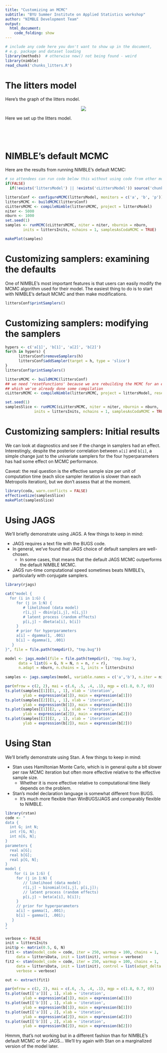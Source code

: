 ```yaml
---
title: "Customizing an MCMC"
subtitle: "BYU Summer Institute on Applied Statistics workshop"
author: "NIMBLE Development Team"
output:
  html_document:
    code_folding: show
---
```


```r
# include any code here you don't want to show up in the document,
# e.g. package and dataset loading
library(methods)  # otherwise new() not being found - weird
library(nimble)
read_chunk('chunks_litters.R')
```

# The litters model

Here's the graph of the litters model.

<center><img src="littersDAG.jpg"></center>

Here we set up the litters model.

```r
```
```r
```
```r
```
```r
```

# NIMBLE's default MCMC

Here are the results from running NIMBLE's default MCMC:

```r
# so attendees can run code below this without using code from other modules
if(FALSE) 
  if(!exists('littersModel') || !exists('cLittersModel')) source('chunks_litters.R')
```                   

```r
littersConf <- configureMCMC(littersModel, monitors = c('a', 'b', 'p'))
littersMCMC <- buildMCMC(littersConf)
cLittersMCMC <- compileNimble(littersMCMC, project = littersModel)
niter <- 5000
nburn <- 1000
set.seed(1)
samples <- runMCMC(cLittersMCMC, niter = niter, nburnin = nburn,
        inits = littersInits, nchains = 1, samplesAsCodaMCMC = TRUE)

makePlot(samples)
```

# Customizing samplers: examining the defaults

One of NIMBLE's most important features is that users can easily modify the MCMC algorithm used for their model. The easiest thing to do is to start with NIMBLE's default MCMC and then make modifications. 

```r
littersConf$printSamplers()
```

# Customizing samplers: modifying the samplers

```r
hypers <- c('a[1]', 'b[1]', 'a[2]', 'b[2]')
for(h in hypers) {
      littersConf$removeSamplers(h)
      littersConf$addSampler(target = h, type = 'slice')
}
littersConf$printSamplers()

littersMCMC <- buildMCMC(littersConf)
## we need 'resetFunctions' because we are rebuilding the MCMC for an existing model for
## which we've already done some compilation
cLittersMCMC <- compileNimble(littersMCMC, project = littersModel, resetFunctions = TRUE)

set.seed(1)
samplesSlice <- runMCMC(cLittersMCMC, niter = niter, nburnin = nburn,
             inits = littersInits, nchains = 1, samplesAsCodaMCMC = TRUE)
```

# Customizing samplers: Initial results

We can look at diagnostics and see if the change in samplers had an effect. Interestingly, despite the posterior correlation between ```a[i]``` and ```b[i]```, a simple change just to the univariate samplers for the four hyperparameters has had some effect on MCMC performance.

Caveat: the real question is the effective sample size per unit of computation time (each slice sampler iteration is slower than each Metropolis iteration), but we don't assess that at the moment.


```r
library(coda, warn.conflicts = FALSE)
effectiveSize(samplesSlice)
makePlot(samplesSlice)
```

# Using JAGS

We'll briefly demonstrate using JAGS. A few things to keep in mind:

   - JAGS requires a text file with the BUGS code.
   - In general, we've found that JAGS choice of default samplers are well-chosen.
       - In some cases, that means that the default JAGS MCMC outperforms the default NIMBLE MCMC.
   - JAGS run-time computational speed sometimes beats NIMBLE's, particularly with conjugate samplers.

```r
library(rjags)

cat("model {
  for (i in 1:G) {
     for (j in 1:N) {
        # likelihood (data model)
        r[i,j] ~ dbin(p[i,j], n[i,j])
        # latent process (random effects)
        p[i,j] ~ dbeta(a[i], b[i]) 
     }
     # prior for hyperparameters
     a[i] ~ dgamma(1, .001)
     b[i] ~ dgamma(1, .001)
   }
}", file = file.path(tempdir(), "tmp.bug"))

model <- jags.model(file = file.path(tempdir(), 'tmp.bug'),
      data = list(G = G, N = N, n = n, r = r),
      n.adapt = nburn, n.chains = 1, inits = littersInits)
      
samples <- jags.samples(model, variable.names = c('a','b'), n.iter = niter)

par(mfrow = c(2, 2), mai = c(.6, .5, .4, .1), mgp = c(1.8, 0.7, 0))
ts.plot(samples[[1]][1, , 1], xlab = 'iteration',
        ylab = expression(a[1]), main = expression(a[1]))
ts.plot(samples[[2]][1, , 1], xlab = 'iteration',
        ylab = expression(b[1]), main = expression(b[1]))
ts.plot(samples[[1]][2, , 1], xlab = 'iteration',
        ylab = expression(a[2]), main = expression(a[2]))
ts.plot(samples[[2]][2, , 1], xlab = 'iteration',
        ylab = expression(b[2]), main = expression(b[2]))
```

# Using Stan

We'll briefly demonstrate using Stan. A few things to keep in mind:

   - Stan uses Hamiltonian Monte Carlo, which is in general quite a bit slower per raw MCMC iteration but often more effective relative to the effective sample size.
        - Whether it is more effective relative to computational time likely depends on the problem. 
   - Stan's model declaration language is somewhat different from BUGS.
        - It's much more flexible than WinBUGS/JAGS and comparably flexible to NIMBLE.

```r
library(rstan)
code <- "
data {
  int G; int N;
  int r[G, N];
  int n[G, N];
}
parameters {
  real a[G];
  real b[G];
  real p[G, N];
}
model {
    for (i in 1:G) {
     for (j in 1:N) {
        // likelihood (data model)
        r[i,j] ~ binomial(n[i,j], p[i,j]);
        // latent process (random effects)
        p[i,j] ~ beta(a[i], b[i]);
     }
     // prior for hyperparameters
     a[i] ~ gamma(1, .001);
     b[i] ~ gamma(1, .001);
   }
}
"

verbose <- FALSE
init = littersInits
init$p <- matrix(0.5, G, N)
fit1 <- stan(model_code = code, iter = 250, warmup = 100, chains = 1,
     data = littersData, init = list(init), verbose = verbose) 
fit2 <- stan(model_code = code, iter = 250, warmup = 100, chains = 1,
     data = littersData, init = list(init), control = list(adapt_delta = 0.95),
     verbose = verbose) 

out <- extract(fit1)

par(mfrow = c(2, 2), mai = c(.6, .5, .4, .1), mgp = c(1.8, 0.7, 0))
ts.plot(out[['a']][ , 1], xlab = 'iteration',
        ylab = expression(a[1]), main = expression(a[1]))
ts.plot(out[['b']][ , 1], xlab = 'iteration',
        ylab = expression(b[1]), main = expression(b[1]))
ts.plot(out[['a']][ , 2], xlab = 'iteration',
        ylab = expression(a[2]), main = expression(a[2]))
ts.plot(out[['b']][ , 2], xlab = 'iteration',
        ylab = expression(b[2]), main = expression(b[2]))
```

Hmmm, that's not working but in a different fashion than for NIMBLE's default MCMC or for JAGS... We'll try again with Stan on a marginalized version of the model later.

